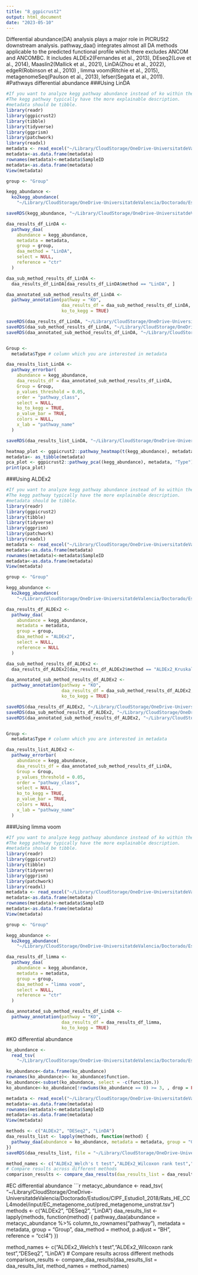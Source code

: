 ```yaml
---
title: "8_ggpicrust2"
output: html_document
date: "2023-05-10"
---
```


Differential abundance(DA) analysis plays a major role in PICRUSt2 downstream analysis. pathway_daa() integrates almost all DA methods applicable to the predicted functional profile which there excludes ANCOM and ANCOMBC. It includes ALDEx2(Fernandes et al., 2013), DEseq2(Love et al., 2014), Maaslin2(Mallick et al., 2021), LinDA(Zhou et al., 2022), edgeR(Robinson et al., 2010) , limma voom(Ritchie et al., 2015), metagenomeSeq(Paulson et al., 2013), lefser(Segata et al., 2011).
#Pathways differential abundance
###Using LinDA
```r
#If you want to analyze kegg pathway abundance instead of ko within the pathway. You should turn ko_to_kegg to TRUE.
#The kegg pathway typically have the more explainable description.
#metadata should be tibble.
library(readr)
library(ggpicrust2)
library(tibble)
library(tidyverse)
library(ggprism)
library(patchwork)
library(readxl)
metadata <- read_excel("~/Library/CloudStorage/OneDrive-UniversitatdeValencia/Doctorado/Estudios/CIPF_Estudio1_2018/Rats_HE_CCL4model/metadata.xlsx")
metadata<-as.data.frame(metadata)
rownames(metadata)<-metadata$SampleID
metadata<-as.data.frame(metadata)
View(metadata)

group <- "Group"

kegg_abundance <-
  ko2kegg_abundance(
    "~/Library/CloudStorage/OneDrive-UniversitatdeValencia/Doctorado/Estudios/CIPF_Estudio1_2018/Rats_HE_CCL4model/input/pred_metagenome_unstrat.tsv")

saveRDS(kegg_abundance, "~/Library/CloudStorage/OneDrive-UniversitatdeValencia/Doctorado/Estudios/CIPF_Estudio1_2018/Rats_HE_CCL4model/output/ggpicrust2/kegg_abundance.Rds")

daa_results_df_LinDA <-
  pathway_daa(
    abundance = kegg_abundance,
    metadata = metadata,
    group = group,
    daa_method = "LinDA",
    select = NULL,
    reference = "ctr"
  )

daa_sub_method_results_df_LinDA <-
  daa_results_df_LinDA[daa_results_df_LinDA$method == "LinDA", ]

daa_annotated_sub_method_results_df_LinDA <-
  pathway_annotation(pathway = "KO",
                     daa_results_df = daa_sub_method_results_df_LinDA,
                     ko_to_kegg = TRUE)

saveRDS(daa_results_df_LinDA, "~/Library/CloudStorage/OneDrive-UniversitatdeValencia/Doctorado/Estudios/CIPF_Estudio1_2018/Rats_HE_CCL4model/output/ggpicrust2/daa_results_df_LinDA.Rds")
saveRDS(daa_sub_method_results_df_LinDA, "~/Library/CloudStorage/OneDrive-UniversitatdeValencia/Doctorado/Estudios/CIPF_Estudio1_2018/Rats_HE_CCL4model/output/ggpicrust2/daa_sub_method_results_df_LinDA.Rds")
saveRDS(daa_annotated_sub_method_results_df_LinDA, "~/Library/CloudStorage/OneDrive-UniversitatdeValencia/Doctorado/Estudios/CIPF_Estudio1_2018/Rats_HE_CCL4model/output/ggpicrust2/daa_annotated_sub_method_results_df_LinDA.Rds")


Group <-
  metadata$Type # column which you are interested in metadata

daa_results_list_LinDA <-
  pathway_errorbar(
    abundance = kegg_abundance,
    daa_results_df = daa_annotated_sub_method_results_df_LinDA,
    Group = Group,
    p_values_threshold = 0.05,
    order = "pathway_class",
    select = NULL,
    ko_to_kegg = TRUE,
    p_value_bar = TRUE,
    colors = NULL,
    x_lab = "pathway_name"
  )

saveRDS(daa_results_list_LinDA, "~/Library/CloudStorage/OneDrive-UniversitatdeValencia/Doctorado/Estudios/CIPF_Estudio1_2018/Rats_HE_CCL4model/output/ggpicrust2/daa_results_list_LinDA.Rds")

heatmap_plot <- ggpicrust2::pathway_heatmap(t(kegg_abundance), metadata, "Type")
metadata<- as_tibble(metadata)
pca_plot <- ggpicrust2::pathway_pca((kegg_abundance), metadata, "Type")
print(pca_plot)
```

###Using ALDEx2
```r
#If you want to analyze kegg pathway abundance instead of ko within the pathway. You should turn ko_to_kegg to TRUE.
#The kegg pathway typically have the more explainable description.
#metadata should be tibble.
library(readr)
library(ggpicrust2)
library(tibble)
library(tidyverse)
library(ggprism)
library(patchwork)
library(readxl)
metadata <- read_excel("~/Library/CloudStorage/OneDrive-UniversitatdeValencia/Doctorado/Estudios/CIPF_Estudio1_2018/Rats_HE_CCL4model/metadata.xlsx")
metadata<-as.data.frame(metadata)
rownames(metadata)<-metadata$SampleID
metadata<-as.data.frame(metadata)
View(metadata)

group <- "Group"

kegg_abundance <-
  ko2kegg_abundance(
    "~/Library/CloudStorage/OneDrive-UniversitatdeValencia/Doctorado/Estudios/CIPF_Estudio1_2018/Rats_HE_CCL4model/input/pred_metagenome_unstrat.tsv")

daa_results_df_ALDEx2 <-
  pathway_daa(
    abundance = kegg_abundance,
    metadata = metadata,
    group = group,
    daa_method = "ALDEx2",
    select = NULL,
    reference = NULL
  )

daa_sub_method_results_df_ALDEx2 <-
  daa_results_df_ALDEx2[daa_results_df_ALDEx2$method == "ALDEx2_Kruskal-Wallace test", ]

daa_annotated_sub_method_results_df_ALDEx2 <-
  pathway_annotation(pathway = "KO",
                     daa_results_df = daa_sub_method_results_df_ALDEx2,
                     ko_to_kegg = TRUE)

saveRDS(daa_results_df_ALDEx2, "~/Library/CloudStorage/OneDrive-UniversitatdeValencia/Doctorado/Estudios/CIPF_Estudio1_2018/Rats_HE_CCL4model/output/ggpicrust2/daa_results_df_ALDEx2.Rds")
saveRDS(daa_sub_method_results_df_ALDEx2, "~/Library/CloudStorage/OneDrive-UniversitatdeValencia/Doctorado/Estudios/CIPF_Estudio1_2018/Rats_HE_CCL4model/output/ggpicrust2/daa_sub_method_results_df_ALDEx2.Rds")
saveRDS(daa_annotated_sub_method_results_df_ALDEx2, "~/Library/CloudStorage/OneDrive-UniversitatdeValencia/Doctorado/Estudios/CIPF_Estudio1_2018/Rats_HE_CCL4model/output/ggpicrust2/daa_annotated_sub_method_results_df_ALDEx2.Rds")


Group <-
  metadata$Type # column which you are interested in metadata

daa_results_list_ALDEx2 <-
  pathway_errorbar(
    abundance = kegg_abundance,
    daa_results_df = daa_annotated_sub_method_results_df_LinDA,
    Group = Group,
    p_values_threshold = 0.05,
    order = "pathway_class",
    select = NULL,
    ko_to_kegg = TRUE,
    p_value_bar = TRUE,
    colors = NULL,
    x_lab = "pathway_name"
  )
```

###Using limma voom
```r
#If you want to analyze kegg pathway abundance instead of ko within the pathway. You should turn ko_to_kegg to TRUE.
#The kegg pathway typically have the more explainable description.
#metadata should be tibble.
library(readr)
library(ggpicrust2)
library(tibble)
library(tidyverse)
library(ggprism)
library(patchwork)
library(readxl)
metadata <- read_excel("~/Library/CloudStorage/OneDrive-UniversitatdeValencia/Doctorado/Estudios/CIPF_Estudio1_2018/Rats_HE_CCL4model/metadata.xlsx")
metadata<-as.data.frame(metadata)
rownames(metadata)<-metadata$SampleID
metadata<-as.data.frame(metadata)
View(metadata)

group <- "Group"

kegg_abundance <-
  ko2kegg_abundance(
    "~/Library/CloudStorage/OneDrive-UniversitatdeValencia/Doctorado/Estudios/CIPF_Estudio1_2018/Rats_HE_CCL4model/input/pred_metagenome_unstrat.tsv")

daa_results_df_limma <-
  pathway_daa(
    abundance = kegg_abundance,
    metadata = metadata,
    group = group,
    daa_method = "limma voom",
    select = NULL,
    reference = "ctr"
  )

daa_annotated_sub_method_results_df_LinDA <-
  pathway_annotation(pathway = "KO",
                     daa_results_df = daa_results_df_limma,
                     ko_to_kegg = TRUE)
```


#KO differential abundance
```r
ko_abundance <-
  read_tsv(
    "~/Library/CloudStorage/OneDrive-UniversitatdeValencia/Doctorado/Estudios/CIPF_Estudio1_2018/Rats_HE_CCL4model/input/pred_metagenome_unstrat.tsv")

ko_abundance<-data.frame(ko_abundance)
rownames(ko_abundance)<- ko_abundance$function.
ko_abundance<-subset(ko_abundance, select = -c(function.))
ko_abundance<-ko_abundance[!rowSums(ko_abundance == 0) >= 3, , drop = FALSE]

metadata <- read_excel("~/Library/CloudStorage/OneDrive-UniversitatdeValencia/Doctorado/Estudios/CIPF_Estudio1_2018/Rats_HE_CCL4model/metadata.xlsx")
metadata<-as.data.frame(metadata)
rownames(metadata)<-metadata$SampleID
metadata<-as.data.frame(metadata)
View(metadata)

methods <- c("ALDEx2", "DESeq2", "LinDA")
daa_results_list <- lapply(methods, function(method) {
  pathway_daa(abundance = ko_abundance, metadata = metadata, group = "Group", daa_method = method, p.adjust = "BH", reference = "ccl4")
})
saveRDS(daa_results_list, file = "~/Library/CloudStorage/OneDrive-UniversitatdeValencia/Doctorado/Estudios/CIPF_Estudio1_2018/Rats_HE_CCL4model/output/daa_results_list_ko_abundance_Al_DES_Lin")

method_names <- c("ALDEx2_Welch's t test","ALDEx2_Wilcoxon rank test","DESeq2", "LinDA")
# Compare results across different methods
comparison_results <- compare_daa_results(daa_results_list = daa_results_list, method_names = method_names)

```


#EC differential abundance
```r
metacyc_abundance <-
  read_tsv(
    "~/Library/CloudStorage/OneDrive-UniversitatdeValencia/Doctorado/Estudios/CIPF_Estudio1_2018/Rats_HE_CCL4model/input/EC_metagenome_out/pred_metagenome_unstrat.tsv")
methods <- c("ALDEx2", "DESeq2", "LinDA")
daa_results_list <- lapply(methods, function(method) {
  pathway_daa(abundance = metacyc_abundance %>% column_to_rownames("pathway"), metadata = metadata, group = "Group", daa_method = method, p.adjust = "BH", reference = "ccl4")
})

method_names <- c("ALDEx2_Welch's t test","ALDEx2_Wilcoxon rank test","DESeq2", "LinDA")
# Compare results across different methods
comparison_results <- compare_daa_results(daa_results_list = daa_results_list, method_names = method_names)
